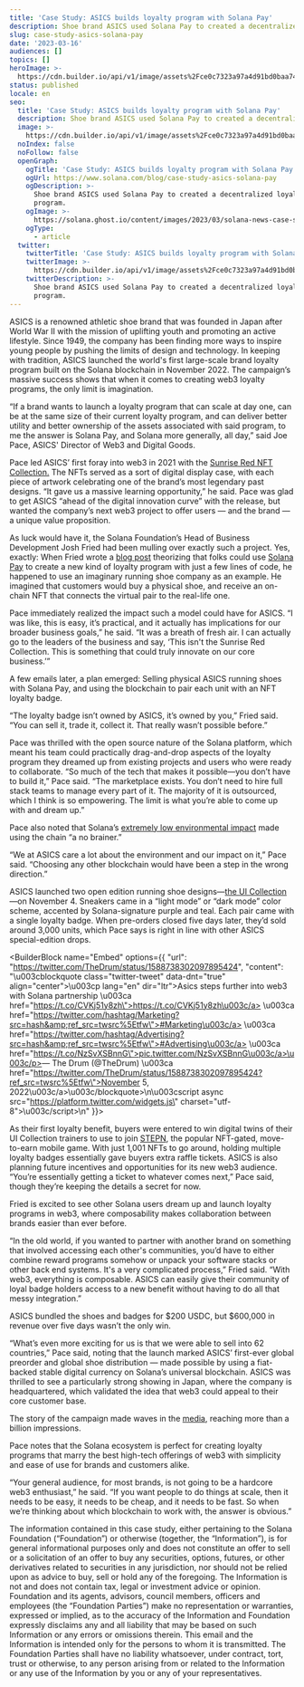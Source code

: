 ```yaml
---
title: 'Case Study: ASICS builds loyalty program with Solana Pay'
description: Shoe brand ASICS used Solana Pay to created a decentralized loyalty program.
slug: case-study-asics-solana-pay
date: '2023-03-16'
audiences: []
topics: []
heroImage: >-
  https://cdn.builder.io/api/v1/image/assets%2Fce0c7323a97a4d91bd0baa7490ec9139%2Fc406a98758e34b2d93b8e1da445a193b
status: published
locale: en
seo:
  title: 'Case Study: ASICS builds loyalty program with Solana Pay'
  description: Shoe brand ASICS used Solana Pay to created a decentralized loyalty program.
  image: >-
    https://cdn.builder.io/api/v1/image/assets%2Fce0c7323a97a4d91bd0baa7490ec9139%2Fc406a98758e34b2d93b8e1da445a193b
  noIndex: false
  noFollow: false
  openGraph:
    ogTitle: 'Case Study: ASICS builds loyalty program with Solana Pay'
    ogUrl: https://www.solana.com/blog/case-study-asics-solana-pay
    ogDescription: >-
      Shoe brand ASICS used Solana Pay to created a decentralized loyalty
      program.
    ogImage: >-
      https://solana.ghost.io/content/images/2023/03/solana-news-case-study-asics.png
    ogType:
      - article
  twitter:
    twitterTitle: 'Case Study: ASICS builds loyalty program with Solana Pay'
    twitterImage: >-
      https://cdn.builder.io/api/v1/image/assets%2Fce0c7323a97a4d91bd0baa7490ec9139%2Ffec22b49ae3a477ba103a9bb933c9731
    twitterDescription: >-
      Shoe brand ASICS used Solana Pay to created a decentralized loyalty
      program.
---
```


ASICS is a renowned athletic shoe brand that was founded in Japan after World War II with the mission of uplifting youth and promoting an active lifestyle. Since 1949, the company has been finding more ways to inspire young people by pushing the limits of design and technology. In keeping with tradition, ASICS launched the world's first large-scale brand loyalty program built on the Solana blockchain in November 2022. The campaign’s massive success shows that when it comes to creating web3 loyalty programs, the only limit is imagination.

“If a brand wants to launch a loyalty program that can scale at day one, can be at the same size of their current loyalty program, and can deliver better utility and better ownership of the assets associated with said program, to me the answer is Solana Pay, and Solana more generally, all day,” said Joe Pace, ASICS' Director of Web3 and Digital Goods.

Pace led ASICS’ first foray into web3 in 2021 with the [Sunrise Red NFT Collection.](https://nft.asics.com/?ref=solana.ghost.io) The NFTs served as a sort of digital display case, with each piece of artwork celebrating one of the brand’s most legendary past designs. “It gave us a massive learning opportunity,” he said. Pace was glad to get ASICS “ahead of the digital innovation curve” with the release, but wanted the company’s next web3 project to offer users — and the brand — a unique value proposition.

As luck would have it, the Solana Foundation’s Head of Business Development Josh Fried had been mulling over exactly such a project. Yes, exactly: When Fried wrote a [blog post](https://solana.com/news/solana-pay-announcement?ref=solana-news) theorizing that folks could use [Solana Pay](https://solana.com/developers/payments?ref=solana.ghost.io) to create a new kind of loyalty program with just a few lines of code, he happened to use an imaginary running shoe company as an example. He imagined that customers would buy a physical shoe, and receive an on-chain NFT that connects the virtual pair to the real-life one.

Pace immediately realized the impact such a model could have for ASICS. “I was like, this is easy, it’s practical, and it actually has implications for our broader business goals,” he said. “It was a breath of fresh air. I can actually go to the leaders of the business and say, ‘This isn't the Sunrise Red Collection. This is something that could truly innovate on our core business.’”

A few emails later, a plan emerged: Selling physical ASICS running shoes with Solana Pay, and using the blockchain to pair each unit with an NFT loyalty badge.

“The loyalty badge isn’t owned by ASICS, it’s owned by you,” Fried said. “You can sell it, trade it, collect it. That really wasn’t possible before.”

Pace was thrilled with the open source nature of the Solana platform, which meant his team could practically drag-and-drop aspects of the loyalty program they dreamed up from existing projects and users who were ready to collaborate. “So much of the tech that makes it possible—you don’t have to build it,” Pace said. “The marketplace exists. You don’t need to hire full stack teams to manage every part of it. The majority of it is outsourced, which I think is so empowering. The limit is what you’re able to come up with and dream up.”

Pace also noted that Solana’s [extremely low environmental impact](https://solana.com/environment?ref=solana.ghost.io) made using the chain “a no brainer.”

“We at ASICS care a lot about the environment and our impact on it,” Pace said. “Choosing any other blockchain would have been a step in the wrong direction.”

ASICS launched two open edition running shoe designs—[the UI Collection](https://ui.asics.com/?_ga=2.115499526.1429168683.1678291608-1046160820.1678291608&_gac=1.89691241.1678291608.Cj0KCQiAgaGgBhC8ARIsAAAyLfFppKTWfOmOGO6GqHk9AnMo-APMDtvqunwFOPvDMeMuANHs-2R7cH0aAgrUEALw_wcB&ref=solana.ghost.io)—on November 4. Sneakers came in a “light mode” or “dark mode” color scheme, accented by Solana-signature purple and teal. Each pair came with a single loyalty badge. When pre-orders closed five days later, they’d sold around 3,000 units, which Pace says is right in line with other ASICS special-edition drops.

<BuilderBlock name="Embed" options={{
  "url": "https://twitter.com/TheDrum/status/1588738302097895424",
  "content": "\u003cblockquote class=\"twitter-tweet\" data-dnt=\"true\" align=\"center\">\u003cp lang=\"en\" dir=\"ltr\">Asics steps further into web3 with Solana partnership \u003ca href=\"https://t.co/CVKj51y8zh\">https://t.co/CVKj51y8zh\u003c/a> \u003ca href=\"https://twitter.com/hashtag/Marketing?src=hash&amp;ref_src=twsrc%5Etfw\">#Marketing\u003c/a> \u003ca href=\"https://twitter.com/hashtag/Advertising?src=hash&amp;ref_src=twsrc%5Etfw\">#Advertising\u003c/a> \u003ca href=\"https://t.co/NzSvXSBnnG\">pic.twitter.com/NzSvXSBnnG\u003c/a>\u003c/p>&mdash; The Drum (@TheDrum) \u003ca href=\"https://twitter.com/TheDrum/status/1588738302097895424?ref_src=twsrc%5Etfw\">November 5, 2022\u003c/a>\u003c/blockquote>\n\u003cscript async src=\"https://platform.twitter.com/widgets.js\" charset=\"utf-8\">\u003c/script>\n"
}}>

</BuilderBlock>

As their first loyalty benefit, buyers were entered to win digital twins of their UI Collection trainers to use to join [STEPN](https://www.stepn.com/?ref=solana.ghost.io), the popular NFT-gated, move-to-earn mobile game. With just 1,001 NFTs to go around, holding multiple loyalty badges essentially gave buyers extra raffle tickets. ASICS is also planning future incentives and opportunities for its new web3 audience. “You’re essentially getting a ticket to whatever comes next,” Pace said, though they’re keeping the details a secret for now. 

Fried is excited to see other Solana users dream up and launch loyalty programs in web3, where composability makes collaboration between brands easier than ever before.

“In the old world, if you wanted to partner with another brand on something that involved accessing each other's communities, you’d have to either combine reward programs somehow or unpack your software stacks or other back end systems. It's a very complicated process,” Fried said. “With web3, everything is composable. ASICS can easily give their community of loyal badge holders access to a new benefit without having to do all that messy integration.”

ASICS bundled the shoes and badges for $200 USDC, but $600,000 in revenue over five days wasn’t the only win.

“What’s even more exciting for us is that we were able to sell into 62 countries,” Pace said, noting that the launch marked ASICS’ first-ever global preorder and global shoe distribution — made possible by using a fiat-backed stable digital currency on Solana’s universal blockchain. ASICS was thrilled to see a particularly strong showing in Japan, where the company is headquartered, which validated the idea that web3 could appeal to their core customer base.

The story of the campaign made waves in the [media](https://hypebeast.com/2022/11/asics-solana-ui-collection-black-white-web3-commerce?ref=solana.ghost.io), reaching more than a billion impressions.

Pace notes that the Solana ecosystem is perfect for creating loyalty programs that marry the best high-tech offerings of web3 with simplicity and ease of use for brands and customers alike.

“Your general audience, for most brands, is not going to be a hardcore web3 enthusiast,” he said. “If you want people to do things at scale, then it needs to be easy, it needs to be cheap, and it needs to be fast. So when we’re thinking about which blockchain to work with, the answer is obvious.”

The information contained in this case study, either pertaining to the Solana Foundation (“Foundation”) or otherwise (together, the “Information”), is for general informational purposes only and does not constitute an offer to sell or a solicitation of an offer to buy any securities, options, futures, or other derivatives related to securities in any jurisdiction, nor should not be relied upon as advice to buy, sell or hold any of the foregoing. The Information is not and does not contain tax, legal or investment advice or opinion. Foundation and its agents, advisors, council members, officers and employees (the “Foundation Parties”) make no representation or warranties, expressed or implied, as to the accuracy of the Information and Foundation expressly disclaims any and all liability that may be based on such Information or any errors or omissions therein. This email and the Information is intended only for the persons to whom it is transmitted. The Foundation Parties shall have no liability whatsoever, under contract, tort, trust or otherwise, to any person arising from or related to the Information or any use of the Information by you or any of your representatives.
